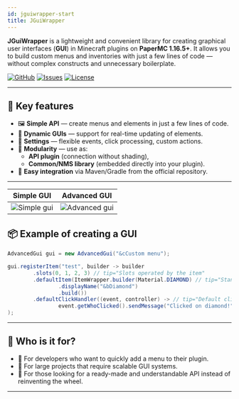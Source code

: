 ```yaml
---
id: jguiwrapper-start
title: JGuiWrapper
---
```



**JGuiWrapper** is a lightweight and convenient library for creating graphical user interfaces (**GUI**) in Minecraft plugins on **PaperMC 1.16.5+**.
It allows you to build custom menus and inventories with just a few lines of code — without complex constructs and unnecessary boilerplate.

[![GitHub](https://img.shields.io/badge/GitHub-Repo-blue?logo=github&style=for-the-badge)](https://github.com/Jodexx/JGuiWrapper)
[![Issues](https://img.shields.io/github/issues/Jodexx/JGuiWrapper?style=for-the-badge)](https://github.com/Jodexx/JGuiWrapper/issues)
[![License](https://img.shields.io/github/license/Jodexx/JGuiWrapper?style=for-the-badge)](https://github.com/Jodexx/JGuiWrapper/blob/master/LICENSE)

---

## 🔑 Key features

- 🖼️ **Simple API** — create menus and elements in just a few lines of code.  
- 🔄 **Dynamic GUIs** — support for real-time updating of elements.  
- 🎨 **Settings** — flexible events, click processing, custom actions.  
- 🧩 **Modularity** — use as:
  - **API plugin** (connection without shading),
  - **Common/NMS library** (embedded directly into your plugin).  
- 🚀 **Easy integration** via Maven/Gradle from the official repository.  

---

| Simple GUI | Advanced GUI |
|------------|--------------|
| ![Simple gui](/gif/simple_gui.gif) | ![Advanced gui](/gif/advanced_gui.gif) |

## 📦 Example of creating a GUI
```java
AdvancedGui gui = new AdvancedGui("&cCustom menu");

gui.registerItem("test", builder -> builder
        .slots(0, 1, 2, 3) // tip="Slots operated by the item"
        .defaultItem(ItemWrapper.builder(Material.DIAMOND) // tip="Standard item for all slots"
                .displayName("&bDiamond")
                .build())
        .defaultClickHandler((event, controller) -> // tip="Default click handler for all slots"
                event.getWhoClicked().sendMessage("Clicked on diamond!"))
);
```

---

## 👥 Who is it for?

* 🔹 For developers who want to quickly add a menu to their plugin.
* 🔹 For large projects that require scalable GUI systems.
* 🔹 For those looking for a ready-made and understandable API instead of reinventing the wheel.

---